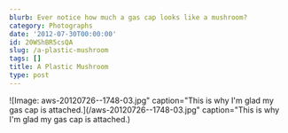 ```yaml
---
blurb: Ever notice how much a gas cap looks like a mushroom?
category: Photographs
date: '2012-07-30T00:00:00'
id: 20WShBR5csQA
slug: /a-plastic-mushroom
tags: []
title: A Plastic Mushroom
type: post
---
```


![Image: aws-20120726--1748-03.jpg" caption="This is why I'm glad my gas cap is attached.](/aws-20120726--1748-03.jpg" caption="This is why I'm glad my gas cap is attached.)